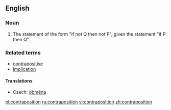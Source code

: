 ==English==
{{wikipedia}}

===Noun===
{{en-noun}}

# {{logic}} The statement of the form "if not Q then not P", given the statement "if P then Q".

===Related terms===
* [[contrapositive]]
* [[implication]]

====Translations====
{{rfc-level|Translations at L4+ not in L3 POS section (AutoFormat would have corrected level of Related terms)}}
{{trans-top|logical statement}}
* Czech: [[obměna]] {{f}}
{{trans-mid}}
{{trans-bottom}}

[[pl:contraposition]]
[[ru:contraposition]]
[[vi:contraposition]]
[[zh:contraposition]]